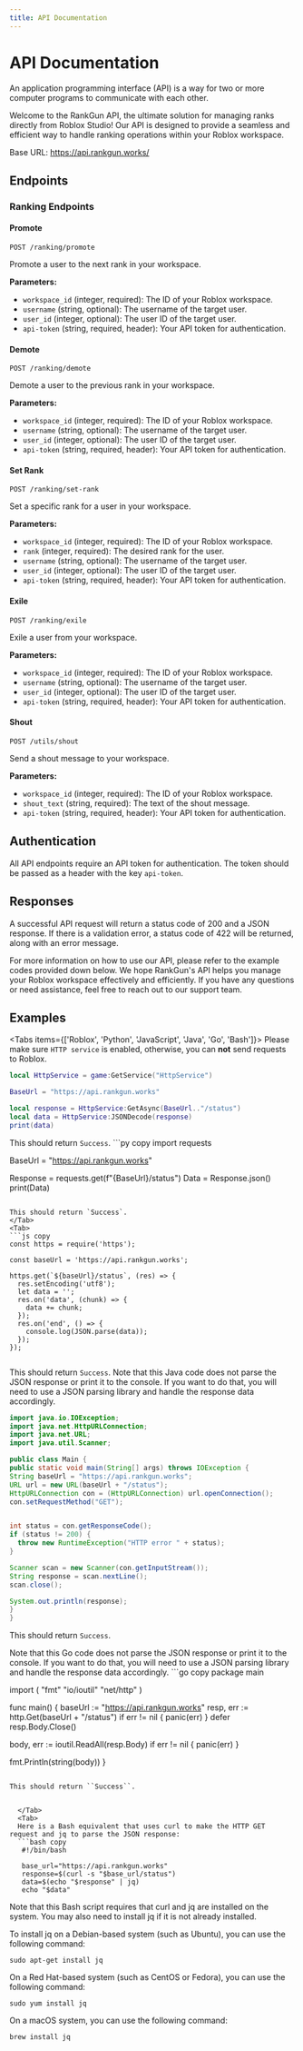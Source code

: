---
title: API Documentation
---






# API Documentation

<Callout type="info" emoji="🤓">
  An application programming interface (API) is a way for two or more computer programs to communicate with each other.
</Callout>

Welcome to the RankGun API, the ultimate solution for managing ranks directly from Roblox Studio! Our API is designed to provide a seamless and efficient way to handle ranking operations within your Roblox workspace.

Base URL: https://api.rankgun.works/

## Endpoints

### Ranking Endpoints

#### Promote

```
POST /ranking/promote
```

Promote a user to the next rank in your workspace.

**Parameters:**

* `workspace_id` (integer, required): The ID of your Roblox workspace.
* `username` (string, optional): The username of the target user.
* `user_id` (integer, optional): The user ID of the target user.
* `api-token` (string, required, header): Your API token for authentication.

#### Demote

```
POST /ranking/demote
```

Demote a user to the previous rank in your workspace.

**Parameters:**

* `workspace_id` (integer, required): The ID of your Roblox workspace.
* `username` (string, optional): The username of the target user.
* `user_id` (integer, optional): The user ID of the target user.
* `api-token` (string, required, header): Your API token for authentication.

#### Set Rank

```
POST /ranking/set-rank
```

Set a specific rank for a user in your workspace.

**Parameters:**

* `workspace_id` (integer, required): The ID of your Roblox workspace.
* `rank` (integer, required): The desired rank for the user.
* `username` (string, optional): The username of the target user.
* `user_id` (integer, optional): The user ID of the target user.
* `api-token` (string, required, header): Your API token for authentication.

#### Exile

```
POST /ranking/exile
```

Exile a user from your workspace.

**Parameters:**

* `workspace_id` (integer, required): The ID of your Roblox workspace.
* `username` (string, optional): The username of the target user.
* `user_id` (integer, optional): The user ID of the target user.
* `api-token` (string, required, header): Your API token for authentication.

#### Shout

```
POST /utils/shout
```

Send a shout message to your workspace.

**Parameters:**

* `workspace_id` (integer, required): The ID of your Roblox workspace.
* `shout_text` (string, required): The text of the shout message.
* `api-token` (string, required, header): Your API token for authentication.

## Authentication

All API endpoints require an API token for authentication. The token should be passed as a header with the key `api-token`.

## Responses

A successful API request will return a status code of 200 and a JSON response. If there is a validation error, a status code of 422 will be returned, along with an error message.

For more information on how to use our API, please refer to the example codes provided down below. We hope RankGun's API helps you manage your Roblox workspace effectively and efficiently. If you have any questions or need assistance, feel free to reach out to our support team.

## Examples

<Tabs items={['Roblox', 'Python', 'JavaScript', 'Java', 'Go', 'Bash']}>
<Tab>
  <Callout type="warning" emoji="⚠️">
  Please make sure ``HTTP service`` is enabled, otherwise, you can **not** send requests to Roblox.
</Callout>
```lua copy
local HttpService = game:GetService("HttpService")

BaseUrl = "https://api.rankgun.works"

local response = HttpService:GetAsync(BaseUrl.."/status")
local data = HttpService:JSONDecode(response)
print(data)

```



This should return ``Success``.
  </Tab>
  <Tab>
    ```py copy
import requests

BaseUrl = "https://api.rankgun.works"

Response = requests.get(f"{BaseUrl}/status")
Data =  Response.json()
print(Data)
```

This should return `Success`.
</Tab>
<Tab>
```js copy
const https = require('https');

const baseUrl = 'https://api.rankgun.works';

https.get(`${baseUrl}/status`, (res) => {
  res.setEncoding('utf8');
  let data = '';
  res.on('data', (chunk) => {
    data += chunk;
  });
  res.on('end', () => {
    console.log(JSON.parse(data));
  });
});


```

This should return ``Success``.
  </Tab>
  <Tab>
    <Callout type="warning" emoji="⚠️">
  Note that this Java code does not parse the JSON response or print it to the console. If you want to do that, you will need to use a JSON parsing library and handle the response data accordingly.
</Callout>
```java copy
import java.io.IOException;
import java.net.HttpURLConnection;
import java.net.URL;
import java.util.Scanner;

public class Main {
public static void main(String[] args) throws IOException {
String baseUrl = "https://api.rankgun.works";
URL url = new URL(baseUrl + "/status");
HttpURLConnection con = (HttpURLConnection) url.openConnection();
con.setRequestMethod("GET");


int status = con.getResponseCode();
if (status != 200) {
  throw new RuntimeException("HTTP error " + status);
}

Scanner scan = new Scanner(con.getInputStream());
String response = scan.nextLine();
scan.close();

System.out.println(response);
}
}
```

This should return ``Success``.


  </Tab>
  <Tab>
    <Callout type="warning" emoji="⚠️">
  Note that this Go code does not parse the JSON response or print it to the console. If you want to do that, you will need to use a JSON parsing library and handle the response data accordingly.
</Callout>
```go copy
package main

import (
"fmt"
"io/ioutil"
"net/http"
)

func main() {
baseUrl := "https://api.rankgun.works"
resp, err := http.Get(baseUrl + "/status")
if err != nil {
panic(err)
}
defer resp.Body.Close()

body, err := ioutil.ReadAll(resp.Body)
if err != nil {
panic(err)
}

fmt.Println(string(body))
}
```

This should return ``Success``.


  </Tab>
  <Tab>
  Here is a Bash equivalent that uses curl to make the HTTP GET request and jq to parse the JSON response:
  ```bash copy
   #!/bin/bash

   base_url="https://api.rankgun.works"
   response=$(curl -s "$base_url/status")
   data=$(echo "$response" | jq)
   echo "$data"
  ```

  Note that this Bash script requires that curl and jq are installed on the system. You may also need to install jq if it is not already installed.

  To install jq on a Debian-based system (such as Ubuntu), you can use the following command:

  ``sudo apt-get install jq``

  On a Red Hat-based system (such as CentOS or Fedora), you can use the following command:

  ``sudo yum install jq``

  On a macOS system, you can use the following command:

  ``brew install jq``
  </Tab>
</Tabs>
